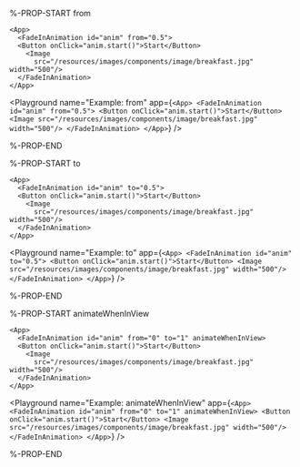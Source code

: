 %-PROP-START from

```ueml copy /from="0.5"/
<App>
  <FadeInAnimation id="anim" from="0.5">
  <Button onClick="anim.start()">Start</Button>
    <Image
      src="/resources/images/components/image/breakfast.jpg" width="500"/>
  </FadeInAnimation>
</App>
```

<Playground
  name="Example: from"
  app={`
  <App>
    <FadeInAnimation id="anim" from="0.5">
    <Button onClick="anim.start()">Start</Button>
      <Image
        src="/resources/images/components/image/breakfast.jpg" width="500"/>
    </FadeInAnimation>
  </App>
  `}
/>

%-PROP-END

%-PROP-START to

```ueml copy /to="0.5"/
<App>
  <FadeInAnimation id="anim" to="0.5">
  <Button onClick="anim.start()">Start</Button>
    <Image
      src="/resources/images/components/image/breakfast.jpg" width="500"/>
  </FadeInAnimation>
</App>
```

<Playground
  name="Example: to"
  app={`
  <App>
    <FadeInAnimation id="anim" to="0.5">
    <Button onClick="anim.start()">Start</Button>
      <Image
        src="/resources/images/components/image/breakfast.jpg" width="500"/>
    </FadeInAnimation>
  </App>
  `}
/>

%-PROP-END

%-PROP-START animateWhenInView

```ueml copy /animateWhenInView/
<App>
  <FadeInAnimation id="anim" from="0" to="1" animateWhenInView>
  <Button onClick="anim.start()">Start</Button>
    <Image
      src="/resources/images/components/image/breakfast.jpg" width="500"/>
  </FadeInAnimation>
</App>
```

<Playground
  name="Example: animateWhenInView"
  app={`
  <App>
    <FadeInAnimation id="anim" from="0" to="1" animateWhenInView>
    <Button onClick="anim.start()">Start</Button>
      <Image
        src="/resources/images/components/image/breakfast.jpg" width="500"/>
    </FadeInAnimation>
  </App>
  `}
/>

%-PROP-END
